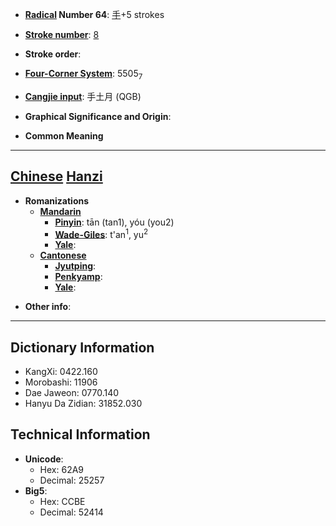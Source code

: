 * '''[[Wiktionary:Chinese radical index| Radical]] Number 64''': [[Wiktionary:Chinese radical index 手|手]]+5 strokes

* '''[[Wiktionary:Chinese total strokes index|Stroke number]]''': [[Wiktionary:Chinese total strokes index 8|8]]

* '''Stroke order''': 

* '''[[Wiktionary:Chinese four corner index|Four-Corner System]]''': 5505<sub>7</sub>

* '''[[Wiktionary:Chinese Cangjie index|Cangjie input]]''': 手土月 (QGB)

* '''Graphical Significance and Origin''': 

* '''Common Meaning'''

----

== [[Chinese]] [[Hanzi]] ==

* '''Romanizations'''
** '''[[Mandarin]]'''
*** '''[[Pinyin]]''': tān (tan1), yóu (you2)
*** '''[[Wade-Giles]]''': t'an<sup>1</sup>, yu<sup>2</sup>
*** '''[[Yale]]''': 
** '''[[Cantonese]]'''
*** '''[[Jyutping]]''':
*** '''[[Penkyamp]]''': 
*** '''[[Yale]]''': 

* '''Other info''': 

----

== Dictionary Information ==

* KangXi: 0422.160
* Morobashi: 11906
* Dae Jaweon: 0770.140
* Hanyu Da Zidian: 31852.030

== Technical Information ==

* '''Unicode''':
** Hex: 62A9
** Decimal: 25257
* '''Big5''':
** Hex: CCBE
** Decimal: 52414